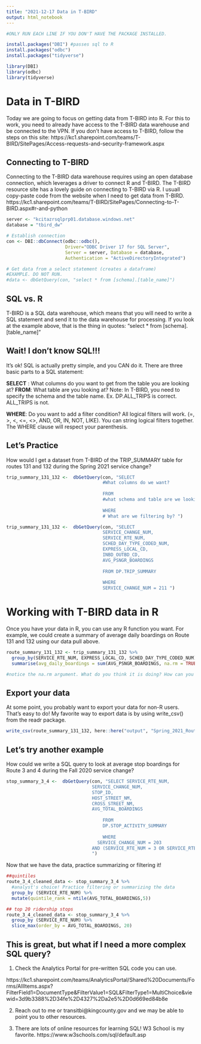 ```yaml
---
title: "2021-12-17 Data in T-BIRD"
output: html_notebook
---
```


```r
#ONLY RUN EACH LINE IF YOU DON'T HAVE THE PACKAGE INSTALLED. 

install.packages("DBI") #passes sql to R
install.packages("odbc") 
install.packages("tidyverse")

```

```r

library(DBI)
library(odbc)
library(tidyverse)

```

# Data in T-BIRD

Today we are going to focus on getting data from T-BIRD into R. For this to work, you need to already have access to the T-BIRD data warehouse and be connected to the VPN. If you don't have access to T-BIRD, follow the steps on this site: https://kc1.sharepoint.com/teams/T-BIRD/SitePages/Access-requests-and-security-framework.aspx


## Connecting to T-BIRD

Connecting to the T-BIRD data warehouse requires using an open database connection, which leverages a driver to connect R and T-BIRD. The T-BIRD resource site has a lovely guide on connecting to T-BIRD via R. I usuall copy-paste code from the website when I need to get data from T-BIRD.  https://kc1.sharepoint.com/teams/T-BIRD/SitePages/Connecting-to-T-BIRD.aspx#r-and-python

```r
server <- "kcitazrsqlprp01.database.windows.net"
database = "tbird_dw"

# Establish connection
con <- DBI::dbConnect(odbc::odbc(), 
                      Driver="ODBC Driver 17 for SQL Server",
                      Server = server, Database = database,
                      Authentication = "ActiveDirectoryIntegrated")

# Get data from a select statement (creates a dataframe)
#EXAMPLE. DO NOT RUN. 
#data <- dbGetQuery(con, "select * from [schema].[table_name]")
```


## SQL vs. R

T-BIRD is a SQL data warehouse, which means that you will need to write a SQL statement and send it to the data warehouse for processing. If you look at the example above, that is the thing in quotes: "select * from [schema].[table_name]"


## Wait! I don't know SQL!!!


It's ok! SQL is actually pretty simple, and you CAN do it. There are three basic parts to a SQL statement: 

**SELECT** : What columns do you want to get from the table you are looking at? 
**FROM**: What table are you looking at? Note: In T-BIRD, you need to specify the schema and the table name. Ex. DP.ALL_TRIPS is correct. ALL_TRIPS is not. 

**WHERE**: Do you want to add a filter condition? All logical filters will work. (=, >, <, <=, <>, AND, OR, IN, NOT, LIKE). You can string logical filters together. The WHERE clause will respect your parenthesis. 

## Let's Practice

How would I get a dataset from T-BIRD of the TRIP_SUMMARY table for routes 131 and 132 during the Spring 2021 service change? 

```r
trip_summary_131_132 <-  dbGetQuery(con, "SELECT 
                                    #What columns do we want?
                                    
                                    FROM 
                                    #what schema and table are we looking at? 
                                    
                                    WHERE
                                    # What are we filtering by? ")


```


```r
trip_summary_131_132 <-  dbGetQuery(con, "SELECT 
                                    SERVICE_CHANGE_NUM, 
                                    SERVICE_RTE_NUM, 
                                    SCHED_DAY_TYPE_CODED_NUM, 
                                    EXPRESS_LOCAL_CD, 
                                    INBD_OUTBD_CD, 
                                    AVG_PSNGR_BOARDINGS
                            
                                    FROM DP.TRIP_SUMMARY
                                    
                                    WHERE
                                    SERVICE_CHANGE_NUM = 211 ")


```



# Working with T-BIRD data in R

Once you have your data in R, you can use any R function you want. For example, we could create a summary of average daily boardings on Route 131 and 132 using our data pull above. 

```r
route_summary_131_132 <- trip_summary_131_132 %>% 
  group_by(SERVICE_RTE_NUM, EXPRESS_LOCAL_CD, SCHED_DAY_TYPE_CODED_NUM) %>% 
  summarise(avg_daily_boardings = sum(AVG_PSNGR_BOARDINGS, na.rm = TRUE))

#notice the na.rm argument. What do you think it is doing? How can you find out?

```

## Export your data
 At some point, you probably want to export your data for non-R users. That's easy to do! My favorite way to export data is by using write_csv() from the readr package. 
 
```r
write_csv(route_summary_131_132, here::here("output", "Spring_2021_Route_131_132_summary.csv"))
```
 

## Let's try another example

How could we write a SQL query to look at average stop boardings for Route 3 and 4 during the Fall 2020 service change?

```r
stop_summary_3_4 <-  dbGetQuery(con, "SELECT SERVICE_RTE_NUM, 
                                SERVICE_CHANGE_NUM, 
                                STOP_ID, 
                                HOST_STREET_NM, 
                                CROSS_STREET_NM,
                                AVG_TOTAL_BOARDINGS
                                    
                                    FROM 
                                    DP.STOP_ACTIVITY_SUMMARY
                                    
                                    WHERE
                                  SERVICE_CHANGE_NUM = 203
                                AND (SERVICE_RTE_NUM = 3 OR SERVICE_RTE_NUM = 4)
                                ")


```

Now that we have the data, practice summarizing or filtering it!

```r
##quintiles
route_3_4_cleaned_data <- stop_summary_3_4 %>% 
  #analyst's choice! Practice filtering or summarizing the data
  group_by (SERVICE_RTE_NUM) %>%
  mutate(quintile_rank = ntile(AVG_TOTAL_BOARDINGS,5))

## top 20 ridership stops
route_3_4_cleaned_data <- stop_summary_3_4 %>%
  group_by (SERVICE_RTE_NUM) %>%
  slice_max(order_by = AVG_TOTAL_BOARDINGS, 20)
```


## This is  great, but what if I need a more complex SQL query? 

1. Check the Analytics Portal for pre-written SQL code you can use. 

https://kc1.sharepoint.com/teams/AnalyticsPortal/Shared%20Documents/Forms/AllItems.aspx?FilterField1=DocumentType&FilterValue1=SQL&FilterType1=MultiChoice&viewid=3d9b3388%2D34fe%2D4327%2Da2e5%2D0d669ed84b8e

2. Reach out to me or transitbi@kingcounty.gov and we may be able to point you to other resources. 

3. There are lots of online resources for learning SQL! W3 School is my favorite. https://www.w3schools.com/sql/default.asp